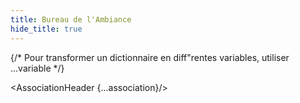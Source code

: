 ---
title: Bureau de l'Ambiance
hide_title: true
---



{/* Pour transformer un dictionnaire en diff"rentes variables, utiliser ...variable */}

<AssociationHeader {...association}/>

